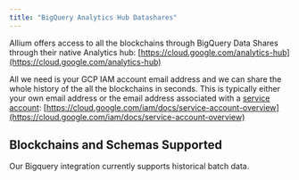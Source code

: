 ```yaml
---
title: "BigQuery Analytics Hub Datashares"
---
```


Allium offers access to all the blockchains through BigQuery Data Shares through their native Analytics hub: [https://cloud.google.com/analytics-hub](https://cloud.google.com/analytics-hub)

All we need is your GCP IAM account email address and we can share the whole history of the all the blockchains in seconds. This is typically either your own email address or the email address associated with a [service account](https://cloud.google.com/iam/docs/service-account-overview): [https://cloud.google.com/iam/docs/service-account-overview](https://cloud.google.com/iam/docs/service-account-overview)

## Blockchains and Schemas Supported

Our Bigquery integration currently supports historical batch data.


